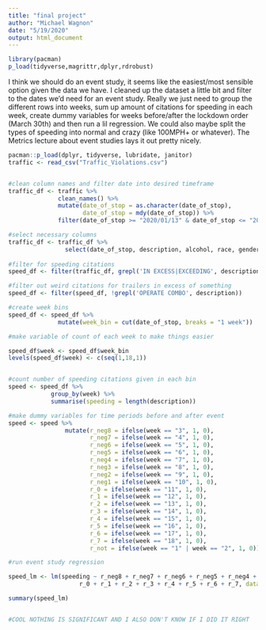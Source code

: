 ```yaml
---
title: "final project"
author: "Michael Wagnon"
date: "5/19/2020"
output: html_document
---
```


```r
library(pacman)
p_load(tidyverse,magrittr,dplyr,rdrobust)
```



I think we should do an event study, it seems like the easiest/most sensible option given the data we have. I cleaned up the dataset a little bit and filter to the dates we'd need for an event study. Really we just need to group the different rows into weeks, sum up amount of citations for speeding in each week, create dummy variables for weeks before/after the lockdown order (March 30th) and then run a lil regression. We could also maybe split the types of speeding into normal and crazy (like 100MPH+ or whatever). The Metrics lecture about event studies lays it out pretty nicely. 


```r
pacman::p_load(dplyr, tidyverse, lubridate, janitor)
traffic <- read_csv("Traffic_Violations.csv")


#clean column names and filter date into desired timeframe 
traffic_df <- traffic %>%
              clean_names() %>%
              mutate(date_of_stop = as.character(date_of_stop),
                     date_of_stop = mdy(date_of_stop)) %>%
              filter(date_of_stop >= "2020/01/13" & date_of_stop <= "2020/05/18") 

#select necessary columns
traffic_df <- traffic_df %>%
                select(date_of_stop, description, alcohol, race, gender)
             
#filter for speeding citations
speed_df <- filter(traffic_df, grepl('IN EXCESS|EXCEEDING', description)) 

#filter out weird citations for trailers in excess of something
speed_df <- filter(speed_df, !grepl('OPERATE COMBO', description))

#create week bins 
speed_df <- speed_df %>%
              mutate(week_bin = cut(date_of_stop, breaks = "1 week"))

#make variable of count of each week to make things easier

speed_df$week <- speed_df$week_bin 
levels(speed_df$week) <- c(seq(1,18,1))


#count number of speeding citations given in each bin
speed <- speed_df %>%
            group_by(week) %>%
            summarise(speeding = length(description))

#make dummy variables for time periods before and after event
speed <- speed %>%
                mutate(r_neg8 = ifelse(week == "3", 1, 0),
                       r_neg7 = ifelse(week == "4", 1, 0),
                       r_neg6 = ifelse(week == "5", 1, 0),
                       r_neg5 = ifelse(week == "6", 1, 0),
                       r_neg4 = ifelse(week == "7", 1, 0),
                       r_neg3 = ifelse(week == "8", 1, 0),
                       r_neg2 = ifelse(week == "9", 1, 0),
                       r_neg1 = ifelse(week == "10", 1, 0),
                       r_0 = ifelse(week == "11", 1, 0),
                       r_1 = ifelse(week == "12", 1, 0),
                       r_2 = ifelse(week == "13", 1, 0),
                       r_3 = ifelse(week == "14", 1, 0),
                       r_4 = ifelse(week == "15", 1, 0),
                       r_5 = ifelse(week == "16", 1, 0),
                       r_6 = ifelse(week == "17", 1, 0),
                       r_7 = ifelse(week == "18", 1, 0),
                       r_not = ifelse(week == "1" | week == "2", 1, 0))

#run event study regression

speed_lm <- lm(speeding ~ r_neg8 + r_neg7 + r_neg6 + r_neg5 + r_neg4 + r_neg3 + r_neg2 + r_neg1 + 
                    r_0 + r_1 + r_2 + r_3 + r_4 + r_5 + r_6 + r_7, data = speed)

summary(speed_lm)


#COOL NOTHING IS SIGNIFICANT AND I ALSO DON'T KNOW IF I DID IT RIGHT
```
